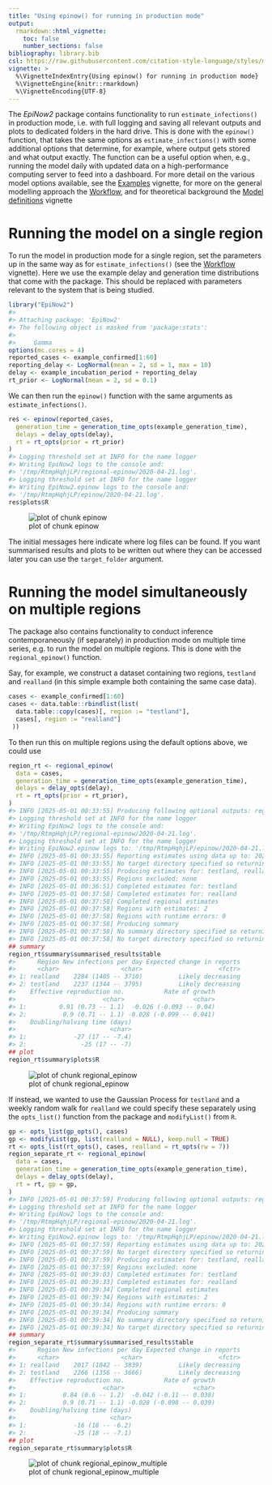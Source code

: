 ```yaml
---
title: "Using epinow() for running in production mode"
output:
  rmarkdown::html_vignette:
    toc: false
    number_sections: false
bibliography: library.bib
csl: https://raw.githubusercontent.com/citation-style-language/styles/master/apa-numeric-superscript-brackets.csl
vignette: >
  %\VignetteIndexEntry{Using epinow() for running in production mode}
  %\VignetteEngine{knitr::rmarkdown}
  %\VignetteEncoding{UTF-8}
---
```




The _EpiNow2_ package contains functionality to run `estimate_infections()` in production mode, i.e. with full logging and saving all relevant outputs and plots to dedicated folders in the hard drive.
This is done with the `epinow()` function, that takes the same options as `estimate_infections()` with some additional options that determine, for example, where output gets stored and what output exactly.
The function can be a useful option when, e.g., running the model daily with updated data on a high-performance computing server to feed into a dashboard.
For more detail on the various model options available, see the [Examples](estimate_infections_options.html) vignette, for more on the general modelling approach the [Workflow](estimate_infections_workflow.html), and for theoretical background the [Model definitions](estimate_infections.html) vignette

# Running the model on a single region

To run the model in production mode for a single region, set the parameters up in the same way as for `estimate_infections()` (see the [Workflow](estimate_infections_workflow.html) vignette).
Here we use the example delay and generation time distributions that come with the package.
This should be replaced with parameters relevant to the system that is being studied.


``` r
library("EpiNow2")
#> 
#> Attaching package: 'EpiNow2'
#> The following object is masked from 'package:stats':
#> 
#>     Gamma
options(mc.cores = 4)
reported_cases <- example_confirmed[1:60]
reporting_delay <- LogNormal(mean = 2, sd = 1, max = 10)
delay <- example_incubation_period + reporting_delay
rt_prior <- LogNormal(mean = 2, sd = 0.1)
```

We can then run the `epinow()` function with the same arguments as `estimate_infections()`.


``` r
res <- epinow(reported_cases,
  generation_time = generation_time_opts(example_generation_time),
  delays = delay_opts(delay),
  rt = rt_opts(prior = rt_prior)
)
#> Logging threshold set at INFO for the name logger
#> Writing EpiNow2 logs to the console and:
#> '/tmp/RtmpHqhjLP/regional-epinow/2020-04-21.log'.
#> Logging threshold set at INFO for the name logger
#> Writing EpiNow2.epinow logs to the console and:
#> '/tmp/RtmpHqhjLP/epinow/2020-04-21.log'.
res$plots$R
```

![plot of chunk epinow](epinow-epinow-1.png)

The initial messages here indicate where log files can be found.
If you want summarised results and plots to be written out where they can be accessed later you can use the `target_folder` argument.

# Running the model simultaneously on multiple regions

The package also contains functionality to conduct inference contemporaneously (if separately) in production mode on multiple time series, e.g. to run the model on multiple regions.
This is done with the `regional_epinow()` function.

Say, for example, we construct a dataset containing two regions, `testland` and `realland` (in this simple example both containing the same case data).


``` r
cases <- example_confirmed[1:60]
cases <- data.table::rbindlist(list(
  data.table::copy(cases)[, region := "testland"],
  cases[, region := "realland"]
 ))
```

To then run this on multiple regions using the default options above, we could use


``` r
region_rt <- regional_epinow(
  data = cases,
  generation_time = generation_time_opts(example_generation_time),
  delays = delay_opts(delay),
  rt = rt_opts(prior = rt_prior),
)
#> INFO [2025-05-01 00:33:55] Producing following optional outputs: regions, summary, samples, plots, latest
#> Logging threshold set at INFO for the name logger
#> Writing EpiNow2 logs to the console and:
#> '/tmp/RtmpHqhjLP/regional-epinow/2020-04-21.log'.
#> Logging threshold set at INFO for the name logger
#> Writing EpiNow2.epinow logs to: '/tmp/RtmpHqhjLP/epinow/2020-04-21.log'.
#> INFO [2025-05-01 00:33:55] Reporting estimates using data up to: 2020-04-21
#> INFO [2025-05-01 00:33:55] No target directory specified so returning output
#> INFO [2025-05-01 00:33:55] Producing estimates for: testland, realland
#> INFO [2025-05-01 00:33:55] Regions excluded: none
#> INFO [2025-05-01 00:36:51] Completed estimates for: testland
#> INFO [2025-05-01 00:37:58] Completed estimates for: realland
#> INFO [2025-05-01 00:37:58] Completed regional estimates
#> INFO [2025-05-01 00:37:58] Regions with estimates: 2
#> INFO [2025-05-01 00:37:58] Regions with runtime errors: 0
#> INFO [2025-05-01 00:37:58] Producing summary
#> INFO [2025-05-01 00:37:58] No summary directory specified so returning summary output
#> INFO [2025-05-01 00:37:58] No target directory specified so returning timings
## summary
region_rt$summary$summarised_results$table
#>      Region New infections per day Expected change in reports
#>      <char>                 <char>                     <fctr>
#> 1: realland    2284 (1405 -- 3710)          Likely decreasing
#> 2: testland    2237 (1344 -- 3795)          Likely decreasing
#>    Effective reproduction no.           Rate of growth
#>                        <char>                   <char>
#> 1:         0.91 (0.73 -- 1.1)  -0.026 (-0.093 -- 0.04)
#> 2:          0.9 (0.71 -- 1.1) -0.028 (-0.099 -- 0.041)
#>    Doubling/halving time (days)
#>                          <char>
#> 1:             -27 (17 -- -7.4)
#> 2:               -25 (17 -- -7)
## plot
region_rt$summary$plots$R
```

![plot of chunk regional_epinow](epinow-regional_epinow-1.png)

If instead, we wanted to use the Gaussian Process for `testland` and a weekly random walk for `realland` we could specify these separately using the `opts_list()` function from the package and `modifyList()` from `R`.


``` r
gp <- opts_list(gp_opts(), cases)
gp <- modifyList(gp, list(realland = NULL), keep.null = TRUE)
rt <- opts_list(rt_opts(), cases, realland = rt_opts(rw = 7))
region_separate_rt <- regional_epinow(
  data = cases,
  generation_time = generation_time_opts(example_generation_time),
  delays = delay_opts(delay),
  rt = rt, gp = gp,
)
#> INFO [2025-05-01 00:37:59] Producing following optional outputs: regions, summary, samples, plots, latest
#> Logging threshold set at INFO for the name logger
#> Writing EpiNow2 logs to the console and:
#> '/tmp/RtmpHqhjLP/regional-epinow/2020-04-21.log'.
#> Logging threshold set at INFO for the name logger
#> Writing EpiNow2.epinow logs to: '/tmp/RtmpHqhjLP/epinow/2020-04-21.log'.
#> INFO [2025-05-01 00:37:59] Reporting estimates using data up to: 2020-04-21
#> INFO [2025-05-01 00:37:59] No target directory specified so returning output
#> INFO [2025-05-01 00:37:59] Producing estimates for: testland, realland
#> INFO [2025-05-01 00:37:59] Regions excluded: none
#> INFO [2025-05-01 00:39:03] Completed estimates for: testland
#> INFO [2025-05-01 00:39:33] Completed estimates for: realland
#> INFO [2025-05-01 00:39:34] Completed regional estimates
#> INFO [2025-05-01 00:39:34] Regions with estimates: 2
#> INFO [2025-05-01 00:39:34] Regions with runtime errors: 0
#> INFO [2025-05-01 00:39:34] Producing summary
#> INFO [2025-05-01 00:39:34] No summary directory specified so returning summary output
#> INFO [2025-05-01 00:39:34] No target directory specified so returning timings
## summary
region_separate_rt$summary$summarised_results$table
#>      Region New infections per day Expected change in reports
#>      <char>                 <char>                     <fctr>
#> 1: realland    2017 (1042 -- 3839)          Likely decreasing
#> 2: testland    2266 (1356 -- 3666)          Likely decreasing
#>    Effective reproduction no.           Rate of growth
#>                        <char>                   <char>
#> 1:          0.84 (0.6 -- 1.2)  -0.042 (-0.11 -- 0.038)
#> 2:          0.9 (0.71 -- 1.1) -0.028 (-0.098 -- 0.039)
#>    Doubling/halving time (days)
#>                          <char>
#> 1:             -16 (18 -- -6.2)
#> 2:             -25 (18 -- -7.1)
## plot
region_separate_rt$summary$plots$R
```

![plot of chunk regional_epinow_multiple](epinow-regional_epinow_multiple-1.png)
